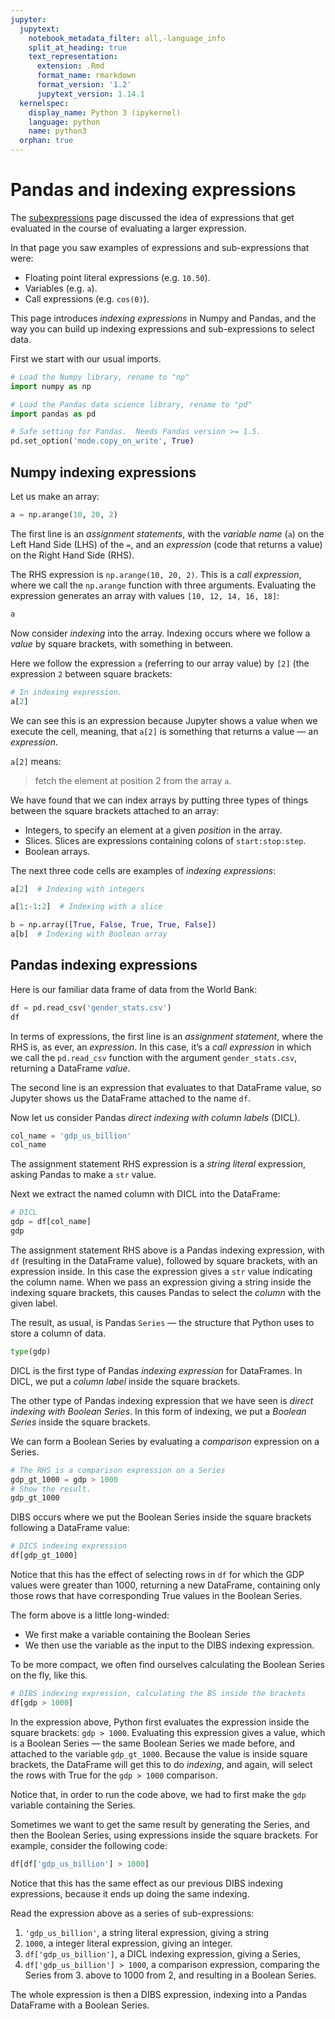 ```yaml
---
jupyter:
  jupytext:
    notebook_metadata_filter: all,-language_info
    split_at_heading: true
    text_representation:
      extension: .Rmd
      format_name: rmarkdown
      format_version: '1.2'
      jupytext_version: 1.14.1
  kernelspec:
    display_name: Python 3 (ipykernel)
    language: python
    name: python3
  orphan: true
---
```


# Pandas and indexing expressions

The [subexpressions](../code-basics/sub_expressions) page discussed the idea of
expressions that get evaluated in the course of evaluating a larger expression.

In that page you saw examples of expressions and sub-expressions that were:

* Floating point literal expressions (e.g. `10.50`).
* Variables (e.g. `a`).
* Call expressions (e.g. `cos(0)`).

This page introduces *indexing expressions* in Numpy and Pandas, and the way
you can build up indexing expressions and sub-expressions to select data.

First we start with our usual imports.

```python
# Load the Numpy library, rename to "np"
import numpy as np

# Load the Pandas data science library, rename to "pd"
import pandas as pd

# Safe setting for Pandas.  Needs Pandas version >= 1.5.
pd.set_option('mode.copy_on_write', True)
```

## Numpy indexing expressions

Let us make an array:

```python
a = np.arange(10, 20, 2)
```

The first line is an *assignment statements*, with the *variable name* (`a`) on
the Left Hand Side (LHS) of the `=`, and an *expression* (code that returns a
value) on the Right Hand Side (RHS).

The RHS expression is `np.arange(10, 20, 2)`.  This is a *call expression*,
where we call the `np.arange` function with three arguments.  Evaluating the
expression generates an array with values `[10, 12, 14, 16, 18]`:

```python
a
```


Now consider *indexing* into the array.  Indexing occurs where we follow a
*value* by square brackets, with something in between.

Here we follow the expression `a` (referring to our array value) by `[2]` (the expression `2` between square brackets:

```python
# In indexing expression.
a[2]
```

We can see this is an expression because Jupyter shows a value when we execute
the cell, meaning, that `a[2]` is something that returns a value — an
*expression*.

`a[2]` means:

> fetch the element at position 2 from the array `a`.

We have found that we can index arrays by putting three types of things between
the square brackets attached to an array:

* Integers, to specify an element at a given *position* in the array.
* Slices.  Slices are expressions containing colons of `start:stop:step`.
* Boolean arrays.

The next three code cells are examples of *indexing expressions*:

```python
a[2]  # Indexing with integers
```

```python
a[1:-1:2]  # Indexing with a slice
```

```python
b = np.array([True, False, True, True, False])
a[b]  # Indexing with Boolean array
```

## Pandas indexing expressions

Here is our familiar data frame of data from the World Bank:

```python
df = pd.read_csv('gender_stats.csv')
df
```

In terms of expressions, the first line is an *assignment statement*, where the
RHS is, as ever, an *expression*.  In this case, it's a *call expression* in
which we call the `pd.read_csv` function with the argument `gender_stats.csv`,
returning a DataFrame *value*.

The second line is an expression that evaluates to that DataFrame value, so
Jupyter shows us the DataFrame attached to the name `df`.

Now let us consider Pandas *direct indexing with column labels* (DICL).

```python
col_name = 'gdp_us_billion'
col_name
```

The assignment statement RHS expression is a *string literal* expression, asking Pandas to make a `str` value.

Next we extract the named column with DICL into the DataFrame:

```python
# DICL
gdp = df[col_name]
gdp
```

The assignment statement RHS above is a Pandas indexing expression, with `df`
(resulting in the DataFrame value), followed by square brackets, with an
expression inside.  In this case the expression gives a `str` value indicating
the column name. When we pass an expression giving a string inside the indexing
square brackets, this causes Pandas to select the *column* with the given
label.

The result, as usual, is Pandas `Series` — the structure that Python uses to
store a column of data.

```python
type(gdp)
```

DICL is the first type of Pandas *indexing expression* for DataFrames.  In
DICL, we put a *column label* inside the square brackets.

The other type of Pandas indexing expression that we have seen is *direct
indexing with Boolean Series*.   In this form of indexing, we put a *Boolean
Series* inside the square brackets.

We can form a Boolean Series by evaluating a *comparison* expression on a
Series.

```python
# The RHS is a comparison expression on a Series
gdp_gt_1000 = gdp > 1000
# Show the result.
gdp_gt_1000
```

DIBS occurs where we put the Boolean Series inside the square brackets
following a DataFrame value:

```python
# DICS indexing expression
df[gdp_gt_1000]
```

Notice that this has the effect of selecting rows in `df` for which the GDP
values were greater than 1000, returning a new DataFrame, containing only those
rows that have corresponding True values in the Boolean Series.

The form above is a little long-winded:

* We first make a variable containing the Boolean Series
* We then use the variable as the input to the DIBS indexing expression.

To be more compact, we often find ourselves calculating the Boolean Series on
the fly, like this.

```python
# DIBS indexing expression, calculating the BS inside the brackets
df[gdp > 1000]
```

In the expression above, Python first evaluates the expression inside the
square brackets: `gdp > 1000`.  Evaluating this expression gives a value, which
is a Boolean Series — the same Boolean Series we made before, and attached to
the variable `gdp_gt_1000`.  Because the value is inside square brackets, the
DataFrame will get this to do *indexing*, and again, will select the rows with
True for the `gdp > 1000` comparison.

Notice that, in order to run the code above, we had to first make the `gdp`
variable containing the Series.

Sometimes we want to get the same result by generating the Series, and then the Boolean Series, using expressions inside the square brackets.  For example, consider the following code:

```python
df[df['gdp_us_billion'] > 1000]
```

Notice that this has the same effect as our previous DIBS indexing expressions, because it ends up doing the same indexing.

Read the expression above as a series of sub-expressions:

1. `'gdp_us_billion'`, a string literal expression, giving a string
2. `1000`, a integer literal expression, giving an integer.
3. `df['gdp_us_billion']`, a DICL indexing expression, giving a Series,
4. `df['gdp_us_billion'] > 1000`, a comparison expression, comparing the
   Series from 3. above to 1000 from 2, and resulting in a Boolean Series.

The whole expression is then a DIBS expression, indexing into a Pandas
DataFrame with a Boolean Series.
